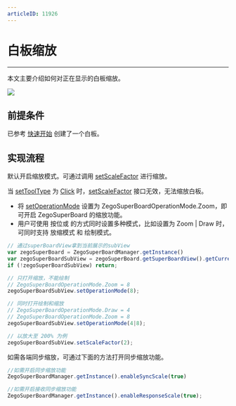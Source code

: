 ```yaml
---
articleID: 11926
---
```


# 白板缩放


- - -

本文主要介绍如何对正在显示的白板缩放。

<Frame width="512" height="auto" caption=""><img src="https://doc-media.zego.im/sdk-doc/Pics/WhiteboardView/zoom.gif" /></Frame>

## 前提条件

已参考 [快速开始](../quick-start/create-white-board.mdx) 创建了一个白板。

## 实现流程
默认开启缩放模式。可通过调用 [setScaleFactor](@setScaleFactor) 进行缩放。

<Note title="说明">

当 [setToolType](@setToolType) 为 [Click](@Click) 时，[setScaleFactor](@setScaleFactor) 接口无效，无法缩放白板。

</Note>

- 将 [setOperationMode](@setOperationMode) 设置为 ZegoSuperBoardOperationMode.Zoom，即可开启 ZegoSuperBoard 的缩放功能。
- 用户可使用 按位或 的方式同时设置多种模式，比如设置为 Zoom | Draw 时，可同时支持 放缩模式 和 绘制模式。

```javascript
// 通过superBoardView拿到当前展示的subView
var zegoSuperBoard = ZegoSuperBoardManager.getInstance()
var zegoSuperBoardSubView = zegoSuperBoard.getSuperBoardView().getCurrentSuperBoardSubView();
if (!zegoSuperBoardSubView) return;

// 只打开缩放，不能绘制
// ZegoSuperBoardOperationMode.Zoom = 8
zegoSuperBoardSubView.setOperationMode(8);

// 同时打开绘制和缩放
// ZegoSuperBoardOperationMode.Draw = 4
// ZegoSuperBoardOperationMode.Zoom = 8
zegoSuperBoardSubView.setOperationMode(4|8);

// 以放大至 200% 为例
zegoSuperBoardSubView.setScaleFactor(2);
```

如需各端同步缩放，可通过下面的方法打开同步缩放功能。

```javascript
//如需开启同步缩放功能
ZegoSuperBoardManager.getInstance().enableSyncScale(true)

//如需开启接收同步缩放功能
ZegoSuperBoardManager.getInstance().enableResponseScale(true);

```
